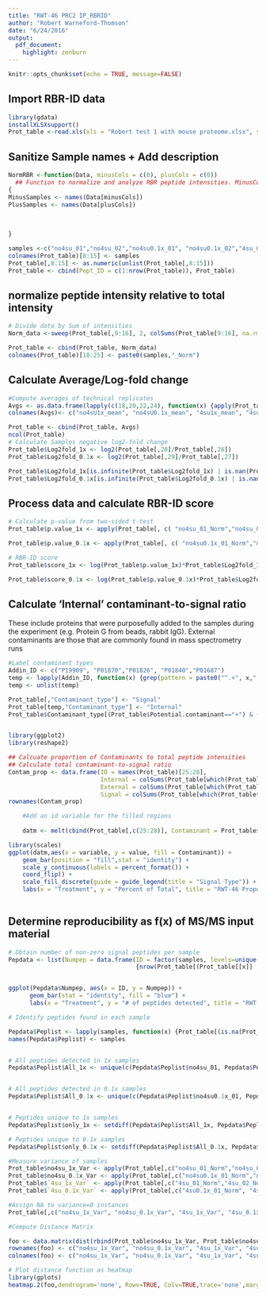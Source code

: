 ```yaml
---
title: "RWT-46 PRC2 IP_RBRID"
author: "Robert Warneford-Thomson"
date: "6/24/2016"
output: 
  pdf_document: 
    highlight: zenburn
---
```


```r
knitr::opts_chunk$set(echo = TRUE, message=FALSE)
```

## Import RBR-ID data
```r
library(gdata)
installXLSXsupport()
Prot_table <-read.xls(xls = "Robert test 1 with mouse proteome.xlsx", sheet = 1)
```

## Sanitize Sample names + Add description
```r
NormRBR <-function(Data, minusCols = c(0), plusCols = c(0))
  ## Function to normalize and analyze RBR peptide intensities. MinusCols and plusCols are numeric vectors defining, respectively, column numbers containing -4sU and +4sU replicates 
{
MinusSamples <- names(Data[minusCols])
PlusSamples <- names(Data[plusCols])
  
  
  
}

samples <-c("no4su_01","no4su_02","no4su0.1x_01", "no4su0.1x_02","4su_01","4su_02","4su0.1x_01","4su_0.1x_02")
colnames(Prot_table)[8:15] <- samples
Prot_table[,8:15] <- as.numeric(unlist(Prot_table[,8:15]))
Prot_table <- cbind(Pept_ID = c(1:nrow(Prot_table)), Prot_table)
```

## normalize peptide intensity relative to total intensity
```r
# Divide data by Sum of intensities
Norm_data <-sweep(Prot_table[,9:16], 2, colSums(Prot_table[9:16], na.rm = T), FUN = "/")

Prot_table <- cbind(Prot_table, Norm_data)
colnames(Prot_table)[18:25] <- paste0(samples,"_Norm")

```
## Calculate Average/Log-fold change
``` r

#Compute averages of technical replicates
Avgs <- as.data.frame(lapply(c(18,20,22,24), function(x) {apply(Prot_table[,c(x,x+1)], 1, function(x) {mean(x,na.rm = TRUE)})}))
colnames(Avgs)<- c("no4sU1x_mean", "no4sU0.1x_mean", "4su1x_mean", "4su0.1x_mean")

Prot_table <- cbind(Prot_table, Avgs)
ncol(Prot_table)
# Calculate Samples negative log2-fold change
Prot_table$Log2fold_1x <- log2(Prot_table[,28]/Prot_table[,26])
Prot_table$Log2fold_0.1x <- log2(Prot_table[,29]/Prot_table[,27])

Prot_table$Log2fold_1x[is.infinite(Prot_table$Log2fold_1x) | is.nan(Prot_table$Log2fold_1x)] <- NA
Prot_table$Log2fold_0.1x[is.infinite(Prot_table$Log2fold_0.1x) | is.nan(Prot_table$Log2fold_0.1x)] <- NA
```

## Process data and calculate RBR-ID score
``` r

# Calculate p-value from two-sided t-test
Prot_table$p.value_1x <- apply(Prot_table[, c( "no4su_01_Norm","no4su_02_Norm","4su_01_Norm", "4su_02_Norm")], 1, function(x) {if (all(x==0)) {return(NA)} else { t.test( x[1:2], x[3:4],alternative = "two.sided")$p.value}})

Prot_table$p.value_0.1x <- apply(Prot_table[, c( "no4su0.1x_01_Norm","no4su0.1x_02_Norm", "4su0.1x_01_Norm", "4su_0.1x_02_Norm")], 1, function(x) {if (all(x == 0)) {return(NA)} else { t.test( x[1:2], x[3:4],alternative = "two.sided")$p.value}})

# RBR-ID score
Prot_table$score_1x <- log(Prot_table$p.value_1x)*Prot_table$Log2fold_1x

Prot_table$score_0.1x <- log(Prot_table$p.value_0.1x)*Prot_table$Log2fold_0.1x

```

## Calculate 'Internal' contaminant-to-signal ratio
  These include proteins that were purposefully added to the samples during the experiment (e.g. Protein G from beads, rabbit IgG).
  External contaminants are those that are commonly found in mass spectrometry runs
  
``` r

#Label contaminant types
Addin_ID <- c("P19909", "P01870","P01826", "P01840","P01687")
temp <- lapply(Addin_ID, function(x) {grep(pattern = paste0("^.+", x,".+$"), Prot_table$Proteins, value = FALSE)})
temp <- unlist(temp)

Prot_table[,"Contaminant_type"] <- "Signal"
Prot_table[temp,"Contaminant_type"] <- "Internal"
Prot_table$Contaminant_type[(Prot_table$Potential.contaminant=="+") & (Prot_table$Contaminant_type != "Internal")] <- "External"


library(ggplot2)
library(reshape2)

## Calcuate proportion of Contaminants to total peptide intensities
## Calculate total contaminant-to-signal ratio
Contam_prop <- data.frame(ID = names(Prot_table)[25:28], 
                          Internal = colSums(Prot_table[which(Prot_table$Contaminant_type == "Internal"),c(25:28)]),
                          External = colSums(Prot_table[which(Prot_table$Contaminant_type == "External"),c(25:28)]),
                          Signal = colSums(Prot_table[which(Prot_table$Contaminant_type == "Signal"),c(25:28)]))
rownames(Contam_prop)

    #Add an id variable for the filled regions
    
    datm <- melt(cbind(Prot_table[,c(25:28)], Contaminant = Prot_table$Contaminant_type), id.vars = c('Contaminant'))

library(scales)
ggplot(datm,aes(x = variable, y = value, fill = Contaminant)) + 
    geom_bar(position = "fill",stat = "identity") + 
    scale_y_continuous(labels = percent_format()) +
    coord_flip() +
    scale_fill_discrete(guide = guide_legend(title = "Signal Type")) +
    labs(x = "Treatment", y = "Percent of Total", title = "RWT-46 Proportion of Signal to total intensity")
    
```



## Determine reproducibility as f(x) of MS/MS input material
``` r

# Obtain number of non-zero signal peptides per sample
Pepdata <- list(Numpep = data.frame(ID = factor(samples, levels=unique(samples)), Numpep =  sapply(samples, function(x) +
                                    {nrow(Prot_table[(Prot_table[[x]] != 0) & (Prot_table$Contaminant_type == "Signal"),])}, USE.NAMES = F)))


ggplot(Pepdata$Numpep, aes(x = ID, y = Numpep)) +
      geom_bar(stat = "identity", fill = "blue") +
      labs(x = "Treatment", y = "# of peptides detected", title = "RWT-46 Number of signal peptides detected")

# Identify peptides found in each sample

Pepdata$Peplist <- lapply(samples, function(x) {Prot_table[(is.na(Prot_table[[x]]) == F) & (Prot_table$Contaminant_type == "Signal"), c("Pept_ID")]})
names(Pepdata$Peplist) <- samples


# All peptides detected in 1x samples
Pepdata$Peplist$All_1x <- unique(c(Pepdata$Peplist$no4su_01, Pepdata$Peplist$no4su_02,Pepdata$Peplist$`4su_01`, Pepdata$Peplist$`4su_02`))


# All peptides detected in 0.1x samples
Pepdata$Peplist$All_0.1x <- unique(c(Pepdata$Peplist$no4su0.1x_01, Pepdata$Peplist$no4su0.1x_02, Pepdata$Peplist$`4su0.1x_01`, Pepdata$Peplist$`4su_0.1x_02`))


# Peptides unique to 1x samples
Pepdata$Peplist$only_1x <- setdiff(Pepdata$Peplist$All_1x, Pepdata$Peplist$All_0.1x)

# Peptides unique to 0.1x samples
Pepdata$Peplist$only_0.1x <- setdiff(Pepdata$Peplist$All_0.1x, Pepdata$Peplist$All_1x)

#Measure variance of samples
Prot_table$no4su_1x_Var <- apply(Prot_table[,c("no4su_01_Norm","no4su_02_Norm")],1,var)
Prot_table$no4su_0.1x_Var <- apply(Prot_table[,c("no4su0.1x_01_Norm","no4su0.1x_02_Norm")],1,var)
Prot_table$`4su_1x_Var` <- apply(Prot_table[,c("4su_01_Norm","4su_02_Norm")],1,var)
Prot_table$`4su_0.1x_Var` <- apply(Prot_table[,c("4su0.1x_01_Norm", "4su_0.1x_02_Norm")],1,var)

#Assign NA to variance=0 instances 
Prot_table[,c("no4su_1x_Var", "no4su_0.1x_Var", "4su_1x_Var", "4su_0.1x_Var")][ Prot_table[,c("no4su_1x_Var", "no4su_0.1x_Var", "4su_1x_Var", "4su_0.1x_Var")] == 0] <- NA

#Compute Distance Matrix

foo <- data.matrix(dist(rbind(Prot_table$no4su_1x_Var, Prot_table$no4su_0.1x_Var, Prot_table$`4su_1x_Var`, Prot_table$`4su_0.1x_Var` )))
rownames(foo) <- c("no4su_1x_Var", "no4su_0.1x_Var", "4su_1x_Var", "4su_0.1x_Var")
colnames(foo) <- c("no4su_1x_Var", "no4su_0.1x_Var", "4su_1x_Var", "4su_0.1x_Var")

# Plot distance function as heatmap
library(gplots)
heatmap.2(foo,dendrogram='none', Rowv=TRUE, Colv=TRUE,trace='none',margins = c(10, 10), srtRow = 45, srtCol = 45)
```
